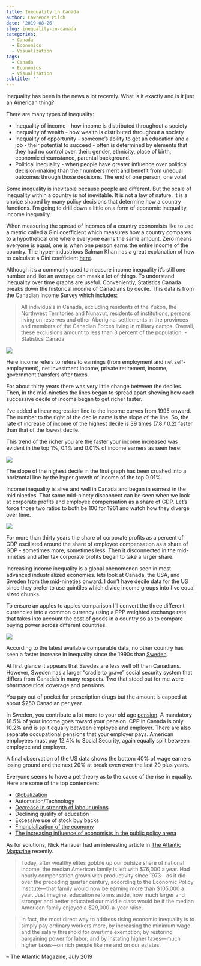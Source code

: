 ```yaml
---
title: Inequality in Canada
author: Lawrence Pilch
date: '2019-08-26'
slug: inequality-in-canada
categories:
  - Canada
  - Economics
  - Visualization
tags:
  - Canada
  - Economics
  - Visualization
subtitle: ''
---
```


Inequality has been in the news a lot recently. What is it exactly and is it just an American thing?

There are many types of inequality:

* Inequality of income - how income is distributed throughout a society
* Inequality of wealth - how wealth is distributed throughout a society
* Inequality of opportunity - someone’s ability to get an education and a job - their potential to succeed - often is determined by elements that they had no control over, their: gender, ethnicity, place of birth, economic circumstance, parental background.
* Political inequality - when people have greater influence over political decision-making than their numbers merit and benefit from unequal outcomes through those decisions. The end of one person, one vote!

Some inequality is inevitable because people are different. But the scale of inequality within a country is not inevitable. It is not a law of nature. It is a choice shaped by many policy decisions that determine how a country functions. I’m going to drill down a little on a form of economic inequality, income inequality.

When measuring the spread of incomes of a country economists like to use a metric called a Gini coefficient which measures how a country compares to a hypothetical one where everyone earns the same amount. Zero means everyone is equal, one is when one person earns the entire income of the country. The hyper-industrious Salman Khan has a great explanation of how to calculate a Gini coefficient [here](https://www.khanacademy.org/economics-finance-domain/ap-microeconomics/ap-consumer-producer-surplus/inequality/v/gini-coefficient-and-lorenz-curve). 


Although it’s a commonly used to measure income inequality it’s still one number and like an average can mask a lot of things. To understand inequality over time graphs are useful. Conveniently, Statistics Canada breaks down the historical income of Canadians by decile. This data is from the Canadian Income Survey which includes:

> All individuals in Canada, excluding residents of the Yukon, the Northwest Territories and Nunavut, residents of institutions, persons living on reserves and other Aboriginal settlements in the provinces and members of the Canadian Forces living in military camps. Overall, these exclusions amount to less than 3 percent of the population. - Statistics Canada

![](/img/canada_inequality/can_income_decile_1976-2017.svg)

Here income refers to refers to earnings (from employment and net self-employment), net investment income, private retirement, income, government transfers after taxes.

For about thirty years there was very little change between the deciles. Then, in the mid-nineties the lines began to spread apart showing how each successive decile of income began to get richer faster. 

I’ve added a linear regression line to the income curves from 1995 onward. The number to the right of the decile name is the slope of the line. So, the rate of increase of income of the highest decile is 39 times (7.8 / 0.2) faster than that of the lowest decile.

This trend of the richer you are the faster your income increased was evident in the top 1%, 0.1% and 0.01% of income earners as seen here:

![](/img/canada_inequality/can_income_1_01_001.svg)

The slope of the highest decile in the first graph has been crushed into a horizontal line by the hyper growth of income of the top 0.01%.

Income inequality is alive and well in Canada and began in earnest in the mid nineties. That same mid-ninety disconnect can be seen when we look at corporate profits and employee compensation as a share of GDP.  Let’s force those two ratios to both be 100 for 1961 and watch how they diverge over time.

![](/img/canada_inequality/labour_comp_as_percent_of_gdp.svg)

For more than thirty years the share of corporate profits as a percent of GDP oscillated around the share of employee compensation as a share of GDP - sometimes more, sometimes less. Then it disconnected in the mid-nineties and after tax corporate profits began to take a larger share.

Increasing income inequality is a global phenomenon seen in most advanced industrialized economies. lets look at Canada, the USA, and Sweden from the mid-nineties onward. I don’t have decile data for the US since they prefer to use quintiles which divide income groups into five equal sized chunks.

To ensure an apples to apples comparison I'll convert the three different currencies into a common currency using a PPP weighted exchange rate that takes into account the cost of goods in a country so as to compare buying power across different countries. 

![](/img/canada_inequality/can_usa_swe_income_faceted.svg)

According to the latest available comparable data, no other country has seen a faster increase in inequality since the 1990s than [Sweden](https://www.socialeurope.eu/the-swedish-face-of-inequality).

At first glance it appears that Swedes are less well off than Canadians. However, Sweden has a larger “cradle to grave” social security system that differs from Canada’s in many respects. Two that stood out for me were pharmaceutical coverage and pensions. 

You pay out of pocket for prescription drugs but the amount is capped at about $250 Canadian per year.

In Sweden, you contribute a lot more to your old age [pension](https://www.justlanded.com/english/Sweden/Sweden-Guide/Jobs/Old-age-pensions-in-Sweden). A mandatory 18.5% of your income goes toward your pension. CPP in  Canada is only 10.2% and is split equally between employee and employer. There are also separate occupational pensions that your employer pays. American employees must pay 12.4% to Social Security, again equally split between employee and employer.

A final observation of the US data shows the bottom 40% of wage earners losing ground and the next 20% at break even over the last 20 plus years.

Everyone seems to have a pet theory as to the cause of the rise in equality. Here are some of the top contenders:

* [Globalization](https://www.theglobeandmail.com/news/national/time-to-lead/how-globalization-has-left-the-1-per-cent-even-further-ahead/article15433419/)
* Automation/Technology
* [Decrease in strength of labour unions](https://www.theguardian.com/commentisfree/2019/aug/15/valuing-corporations-over-workers-has-led-to-americas-income-inequality-problem)
* Declining quality of education
* Excessive use of stock buy backs
* [Financialization of the economy](https://www.cbc.ca/news/canada/manitoba/more-regulations-needed-to-survive-financialization-in-the-west-1.3004869)
* [The increasing influence of economists in the public policy arena](https://www.nytimes.com/2019/08/24/opinion/sunday/economics-milton-friedman.html)

As for solutions, Nick Hanauer had an interesting article in [The Atlantic Magazine](https://www.theatlantic.com/magazine/archive/2019/07/education-isnt-enough/590611/) recently.


> Today, after wealthy elites gobble up our outsize share of national income, the median American family is left with $76,000 a year. Had hourly compensation grown with productivity since 1973—as it did over the preceding quarter century, according to the Economic Policy Institute—that family would now be earning more than $105,000 a year. Just imagine, education reforms aside, how much larger and stronger and better educated our middle class would be if the median American family enjoyed a $29,000-a-year raise.

> In fact, the most direct way to address rising economic inequality is to simply pay ordinary workers more, by increasing the minimum wage and the salary threshold for overtime exemption; by restoring bargaining power for labor; and by instating higher taxes—much higher taxes—on rich people like me and on our estates. 

– The Atlantic Magazine, July 2019
